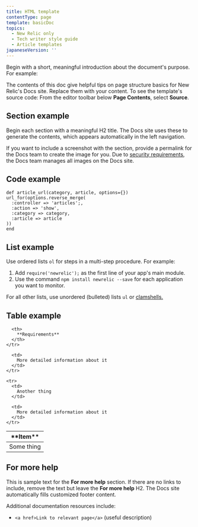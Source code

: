 ```yaml
---
title: HTML template
contentType: page
template: basicDoc
topics:
  - New Relic only
  - Tech writer style guide
  - Article templates
japaneseVersion: ''
---
```


Begin with a short, meaningful introduction about the document's purpose. For example:

The contents of this doc give helpful tips on page structure basics for New Relic's Docs site. Replace them with your content. To see the template's source code: From the editor toolbar below **Page Contents**, select **Source**.

## Section example

Begin each section with a meaningful H2 title. The Docs site uses these to generate the contents, which appears automatically in the left navigation.

If you want to include a screenshot with the section, provide a permalink for the Docs team to create the image for you. Due to [security requirements](https://newrelic.jiveon.com/docs/DOC-8362), the Docs team manages all images on the Docs site.

## Code example

```
def article_url(category, article, options={})
url_for(options.reverse_merge(
  :controller => 'articles';,
  :action => 'show',
  :category => category,
  :article => article
))
end
```

## List example

Use ordered lists `ol` for steps in a multi-step procedure. For example:

1. Add `require('newrelic');` as the first line of your app's main module.
2. Use the command `npm install newrelic --save` for each application you want to monitor.

For all other lists, use unordered (bulleted) lists `ul` or [clamshells.](/docs/new-relic-only/basic-style-guide/writing-guidelines/clamshells)

## Table example

<Table>
  <thead>
    <tr>
      <th width={200}>
        **Item**
      </th>

      <th>
        **Requirements**
      </th>
    </tr>
  </thead>

  <tbody>
    <tr>
      <td>
        Some thing
      </td>

      <td>
        More detailed information about it
      </td>
    </tr>

    <tr>
      <td>
        Another thing
      </td>

      <td>
        More detailed information about it
      </td>
    </tr>
  </tbody>
</Table>

## For more help

This is sample text for the **For more help** section. If there are no links to include, remove the text but leave the **For more help** H2. The Docs site automatically fills customized footer content.

Additional documentation resources include:

* `<a href>Link to relevant page</a>` (useful description)
